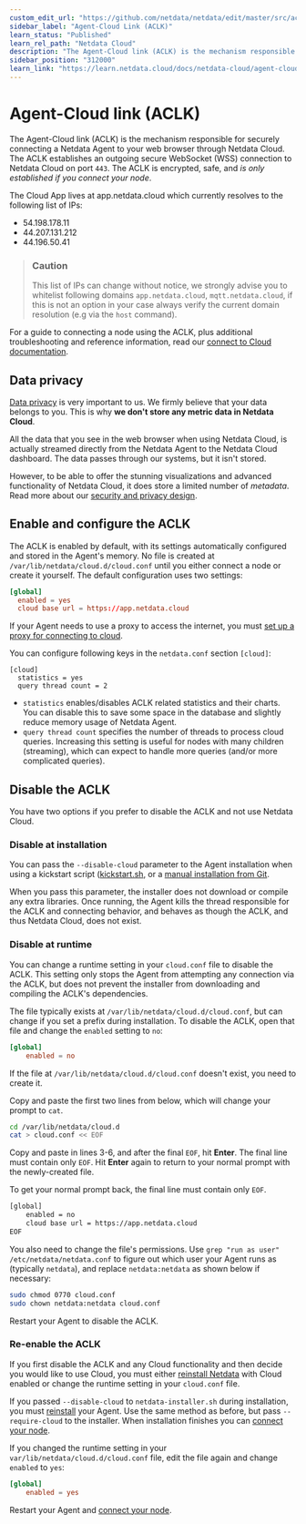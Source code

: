 ```yaml
---
custom_edit_url: "https://github.com/netdata/netdata/edit/master/src/aclk/README.md"
sidebar_label: "Agent-Cloud Link (ACLK)"
learn_status: "Published"
learn_rel_path: "Netdata Cloud"
description: "The Agent-Cloud link (ACLK) is the mechanism responsible for connecting a Netdata agent to Netdata Cloud."
sidebar_position: "312000"
learn_link: "https://learn.netdata.cloud/docs/netdata-cloud/agent-cloud-link-(aclk)"
---
```


# Agent-Cloud link (ACLK)

The Agent-Cloud link (ACLK) is the mechanism responsible for securely connecting a Netdata Agent to your web browser
through Netdata Cloud. The ACLK establishes an outgoing secure WebSocket (WSS) connection to Netdata Cloud on port
`443`. The ACLK is encrypted, safe, and _is only established if you connect your node_.

The Cloud App lives at app.netdata.cloud which currently resolves to the following list of IPs: 

- 54.198.178.11
- 44.207.131.212
- 44.196.50.41 

> ### Caution
>
>This list of IPs can change without notice, we strongly advise you to whitelist following domains `app.netdata.cloud`, `mqtt.netdata.cloud`, if this is not an option in your case always verify the current domain resolution (e.g via the `host` command).

For a guide to connecting a node using the ACLK, plus additional troubleshooting and reference information, read our [connect to Cloud
documentation](/docs/netdata-cloud/connect-agent-to-cloud).

## Data privacy

[Data privacy](https://netdata.cloud/privacy/) is very important to us. We firmly believe that your data belongs to
you. This is why **we don't store any metric data in Netdata Cloud**.

All the data that you see in the web browser when using Netdata Cloud, is actually streamed directly from the Netdata Agent to the Netdata Cloud dashboard. The data passes through our systems, but it isn't stored.

However, to be able to offer the stunning visualizations and advanced functionality of Netdata Cloud, it does store a limited number of _metadata_. Read more about our [security and privacy design](/docs/security-and-privacy-design).

## Enable and configure the ACLK

The ACLK is enabled by default, with its settings automatically configured and stored in the Agent's memory. No file is
created at `/var/lib/netdata/cloud.d/cloud.conf` until you either connect a node or create it yourself. The default
configuration uses two settings:

```conf
[global]
  enabled = yes
  cloud base url = https://app.netdata.cloud
```

If your Agent needs to use a proxy to access the internet, you must [set up a proxy for
connecting to cloud](/docs/netdata-cloud/connect-agent-to-cloud#connect-through-a-proxy).

You can configure following keys in the `netdata.conf` section `[cloud]`:
```
[cloud]
  statistics = yes
  query thread count = 2
```

- `statistics` enables/disables ACLK related statistics and their charts. You can disable this to save some space in the database and slightly reduce memory usage of Netdata Agent.
- `query thread count` specifies the number of threads to process cloud queries. Increasing this setting is useful for nodes with many children (streaming), which can expect to handle more queries (and/or more complicated queries).

## Disable the ACLK

You have two options if you prefer to disable the ACLK and not use Netdata Cloud.

### Disable at installation

You can pass the `--disable-cloud` parameter to the Agent installation when using a kickstart script
([kickstart.sh](/docs/netdata-agent/installation/linux), or a [manual installation from
Git](/docs/developer-and-contributor-corner/install-the-netdata-agent-from-a-git-checkout).

When you pass this parameter, the installer does not download or compile any extra libraries. Once running, the Agent
kills the thread responsible for the ACLK and connecting behavior, and behaves as though the ACLK, and thus Netdata Cloud,
does not exist.

### Disable at runtime

You can change a runtime setting in your `cloud.conf` file to disable the ACLK. This setting only stops the Agent from
attempting any connection via the ACLK, but does not prevent the installer from downloading and compiling the ACLK's
dependencies.

The file typically exists at `/var/lib/netdata/cloud.d/cloud.conf`, but can change if you set a prefix during
installation. To disable the ACLK, open that file and change the `enabled` setting to `no`:

```conf
[global]
    enabled = no
```

If the file at `/var/lib/netdata/cloud.d/cloud.conf` doesn't exist, you need to create it. 

Copy and paste the first two lines from below, which will change your prompt to `cat`.

```bash
cd /var/lib/netdata/cloud.d
cat > cloud.conf << EOF
```

Copy and paste in lines 3-6, and after the final `EOF`, hit **Enter**. The final line must contain only `EOF`. Hit **Enter** again to return to your normal prompt with the newly-created file.

To get your normal prompt back, the final line
must contain only `EOF`.

```bash
[global]
    enabled = no
    cloud base url = https://app.netdata.cloud
EOF
```

You also need to change the file's permissions. Use `grep "run as user" /etc/netdata/netdata.conf` to figure out which
user your Agent runs as (typically `netdata`), and replace `netdata:netdata` as shown below if necessary:

```bash
sudo chmod 0770 cloud.conf
sudo chown netdata:netdata cloud.conf
```

Restart your Agent to disable the ACLK.

### Re-enable the ACLK

If you first disable the ACLK and any Cloud functionality and then decide you would like to use Cloud, you must either
[reinstall Netdata](/docs/netdata-agent/maintenance/reinstall-netdata-agents) with Cloud enabled or change the runtime setting in your
`cloud.conf` file.

If you passed `--disable-cloud` to `netdata-installer.sh` during installation, you must
[reinstall](/docs/netdata-agent/maintenance/reinstall-netdata-agents) your Agent. Use the same method as before, but pass `--require-cloud` to
the installer. When installation finishes you can [connect your node](/docs/netdata-cloud/connect-agent-to-cloud#how-to-connect-a-node).

If you changed the runtime setting in your `var/lib/netdata/cloud.d/cloud.conf` file, edit the file again and change
`enabled` to `yes`:

```conf
[global]
    enabled = yes
```

Restart your Agent and [connect your node](/docs/netdata-cloud/connect-agent-to-cloud#how-to-connect-a-node).


